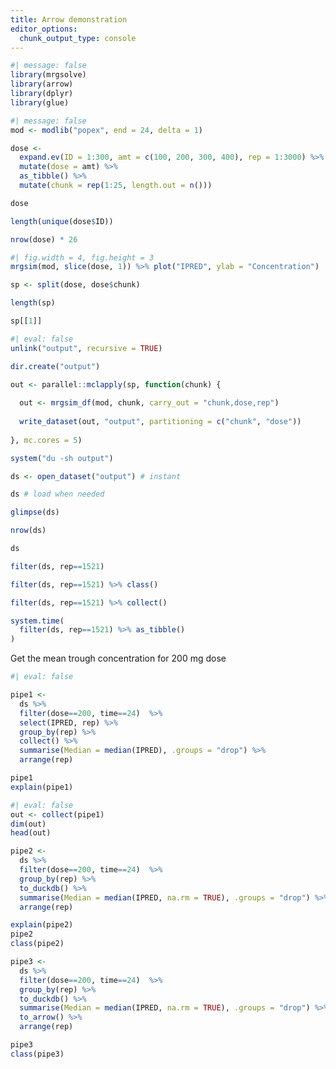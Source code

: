 ```yaml
---
title: Arrow demonstration
editor_options: 
  chunk_output_type: console
---
```



```r
#| message: false
library(mrgsolve)
library(arrow)
library(dplyr)
library(glue)
```

```r
#| message: false
mod <- modlib("popex", end = 24, delta = 1)
```

```r
dose <-
  expand.ev(ID = 1:300, amt = c(100, 200, 300, 400), rep = 1:3000) %>%
  mutate(dose = amt) %>% 
  as_tibble() %>% 
  mutate(chunk = rep(1:25, length.out = n()))

dose

length(unique(dose$ID))

nrow(dose) * 26
```

```r
#| fig.width = 4, fig.height = 3
mrgsim(mod, slice(dose, 1)) %>% plot("IPRED", ylab = "Concentration")
```

```r
sp <- split(dose, dose$chunk)

length(sp)

sp[[1]]
```

```r
#| eval: false
unlink("output", recursive = TRUE)

dir.create("output")

out <- parallel::mclapply(sp, function(chunk) {
  
  out <- mrgsim_df(mod, chunk, carry_out = "chunk,dose,rep")
  
  write_dataset(out, "output", partitioning = c("chunk", "dose"))
  
}, mc.cores = 5)
```

```r
system("du -sh output")
```


```r
ds <- open_dataset("output") # instant

ds # load when needed

glimpse(ds)

nrow(ds)

ds
```

```r
filter(ds, rep==1521)

filter(ds, rep==1521) %>% class()
```


```r
filter(ds, rep==1521) %>% collect()

system.time(
  filter(ds, rep==1521) %>% as_tibble()
)
```

Get the mean trough concentration for 200 mg dose

```r
#| eval: false

pipe1 <- 
  ds %>% 
  filter(dose==200, time==24)  %>%
  select(IPRED, rep) %>% 
  group_by(rep) %>% 
  collect() %>% 
  summarise(Median = median(IPRED), .groups = "drop") %>%
  arrange(rep)

pipe1
explain(pipe1)
```


```r
#| eval: false
out <- collect(pipe1)
dim(out)
head(out)
```


```r
pipe2 <- 
  ds %>% 
  filter(dose==200, time==24)  %>%
  group_by(rep) %>% 
  to_duckdb() %>% 
  summarise(Median = median(IPRED, na.rm = TRUE), .groups = "drop") %>%
  arrange(rep)
```


```r
explain(pipe2)
pipe2
class(pipe2)
```

```r
pipe3 <- 
  ds %>% 
  filter(dose==200, time==24)  %>%
  group_by(rep) %>% 
  to_duckdb() %>% 
  summarise(Median = median(IPRED, na.rm = TRUE), .groups = "drop") %>%
  to_arrow() %>% 
  arrange(rep)
```


```r
pipe3
class(pipe3)
```

